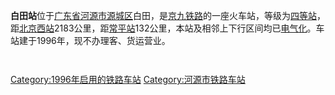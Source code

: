 {{unreferenced|time=2013-05-04T03:36:38+00:00}}
{{Infobox China railway station 
 |车站名称=白田站
 |车站位置=[[广东省|广东省]][[河源市|河源市]][[源城区|源城区]]
 |归属=[[广州铁路集团|广州铁路集团]] 
 |线路=[[京九铁路|京九铁路]] 
 |车站等级=[[四等站_(中国)|四等站]] 
 }} 
'''白田站'''位于[[广东省|广东省]][[河源市|河源市]][[源城区|源城区]]白田，是[[京九铁路|京九铁路]]的一座火车站，等级为[[四等站_(中国)|四等站]]，距[[北京西站|北京西站]]2183公里，距[[常平站|常平站]]132公里，本站及相邻上下行区间均已[[电气化|电气化]]。车站建于1996年，现不办理客、货运营业。

{{Start rail box|[[中国铁路|中国铁路]]}} 
{{s-inop|[[河源站|河源]]}} 
{{s-line|[[京九铁路|京九铁路]]}} 
{{s-inop|[[新服站|新服]]}} 
{{End box}} 
 
 {{京九铁路}} 
[[Category:1996年启用的铁路车站|Category:1996年启用的铁路车站]] 
[[Category:河源市铁路车站|Category:河源市铁路车站]]
